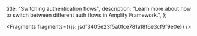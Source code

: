   title: "Switching authentication flows",
  description: "Learn more about how to switch between different auth flows in Amplify Framework.",
};






<Fragments fragments={{js: jsdf3405e23f5a0fce781a18f6e3cf9f9e0e}} />